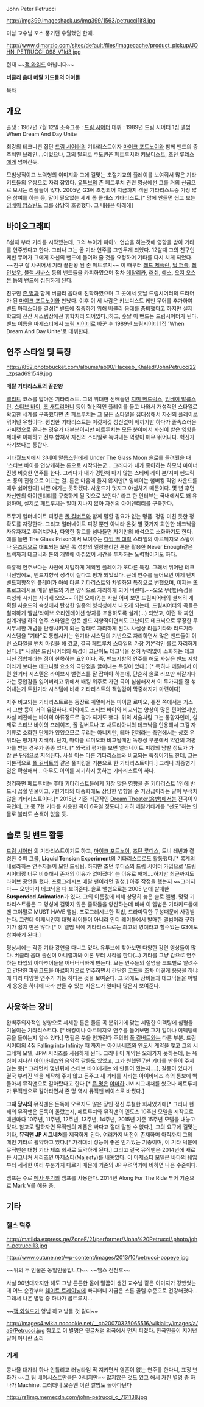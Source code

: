 John Peter Petrucci

http://img399.imageshack.us/img399/1563/petrucci1if8.jpg

미남 교수님 포스 풍기던 우월했던 한때.

http://www.dimarzio.com/sites/default/files/imagecache/product_pickup/JOHN_PETRUCCI_098_V1ld3.jpg

현재
~~[[잭 와일드]] 아닙니다~~

'''버클리 음대 메탈 키드들의 아이돌'''


[[목차]]

== 개요 ==
출생 : 1967년 7월 12일
소속그룹 : [[드림 시어터]]
데뷔 : 1989년 드림 시어터 1집 앨범 When Dream And Day Unite

최강의 테크니션 집단 [[드림 시어터]]의 기타리스트이자 [[마이크 포트노이]]와 함께 밴드의 중추적인 브레인....이었으나, 그의 탈퇴로 주도권은 페트루치와 키보디스트, [[조던 루데스]]에게 넘어간듯.

모범생적이고 노력형의 이미지와 그에 걸맞는 초절기교의 플레이를 보여줘서 많은 기타키드들의 우상으로 자리 잡았다. [[유투브]]의 존 페트루치 관련 영상에선 그를 거의 신급으로 모시는 리플들이 많다. 2005년 G3에 초청되어 지금까지 객원 기타리스트중 가장 많은 참여를 하는 등, 말이 필요없는 세계 톱 클래스 기타리스트.[* 맘에 안들면 씹고 보는 [[잉베이 맘스틴]]도 그를 상당히 호평했다. 그 내용은 아래에] 

== 바이오그래피 ==
8살때 부터 기타를 시작했는데, 그의 누이가 피아노 연습을 하는것에 영향을 받아 기타를 연주했다고 한다. 그러나 그는 곧 기타 연주를 그만두게 되었다. 12살때 그의 친구인 케빈 무어가 그에게 자신의 밴드에 들어와 줄 것을 요청하며 기타를 다시 치게 되었다. ~~친구 잘 사귀어서 기타 끝판왕 된 존 페트루치~~
이 때부터 [[레드 제플린]], [[딥 퍼플]], [[레인보우]], [[블랙 사바스]] 등의 밴드들을 카피하였으며 점차 [[메탈리카]], [[러쉬]], [[예스]], [[오지 오스본]] 등의 밴드에 심취하게 된다.

친구인 [[존 명]]과 함께 버클리 음대에 진학하였으며 그 곳에서 훗날 드림시어터의 드러머가 된 [[마이크 포트노이]]와 만났다. 이후 이 세 사람은 키보디스트 케빈 무어를 추가하여 밴드 마제스티를 결성[* 밴드에 집중하기 위해 버클리 음대를 중퇴했다고 하지만 실제 학교의 전산 시스템상에선 휴학처리 되어있다.]하고, 훗날 이 밴드는 드림시어터가 된다.
밴드 이름을 마제스티에서 [[드림 시어터]]로 바꾼 후 1989년 드림시어터 1집 'When Dream And Day Unite'로 데뷔한다.

== 연주 스타일 및 특징 ==

http://i852.photobucket.com/albums/ab90/Haceeb_Khaled/JohnPetrucci22_zpsad691549.jpg

'''메탈 기타리스트의 끝판왕'''


[[엘리트]] 코스를 밟아온 기타리스트. 그의 위대한 선배들인 [[지미 헨드릭스]], [[잉베이 말름스틴]], [[스티브 바이]], [[조 새트리아니]] 등이 혁신적인 플레이를 들고 나와서 개성적인 스타일로 확고한 세계를 구축했다면 존 페트루치는 그 모든 스타일을 집대성해서 자신의 플레이로 엮어낸 유형이다. 평범한 기타리스트는 이것저것 정신없이 베끼기만 하다가 졸속스러운 카피캣으로 끝나는 경우가 대부분이지만 페트루치는 모든 분야에서 자신이 받은 영향을 제대로 이해하고 전부 합쳐서 자신의 스타일로 녹여내는 역량이 매우 뛰어나다. 혁신가라기보다는 통합자.

기타월드지에서 [[잉베이 말름스틴]]에게 Under The Glass Moon 솔로를 들려줬을 때 '스티브 바이를 연상케하는 톤으로 시작되는군... 그러다가 내가 좋아하는 하모닉 마이너 진행 비슷한 연주를 한다. 그러다가 내가 경탄해 마지 않는 스티비 레이 본/지미 헨드릭스 풍의 진행으로 이끄는 걸. 톤은 마음에 들지 않지만[* 잉베이는 험버킹 픽업 사운드를 매우 싫어한다] 나쁜 얘기는 못하겠다. 사운드가 멋지고 야심차기 때문이다. 몇 년 후면 자신만의 아이덴티티를 구축하게 될 것으로 보인다.' 라고 한 인터뷰는 국내에서도 꽤 유명하며, 실제로 페트루치는 얼마 지나지 않아 자신의 아이덴티티를 구축한다. 

주무기 얼터네이트 피킹은 [[폴 길버트]]와 함께 말할 필요가 없는 명품. 정말 미친 듯한 정확도를 자랑한다. 그리고 얼터네이트 피킹 뿐만 아니라 온갖 별 갖가지 희안한 테크닉을 자유자재로 후려치거나, 다양한 장르를 넘나들면 자기만의 해석으로 소화하기도 한다. 예를 들면 The Glass Prison에서 보여주는 [[다임 백 대럴]] 스타일의 아르페지오 스윕이나 [[뮤즈]]등으로 대표되는 모던 록 성향의 멜랑콜리한 톤을 활용한 Never Enough같은 트랙까지 테크닉과 톤의 개발에 아낌없이 시간을 투자하는 노력형이기도 하다.

즉흥적 연주보다는 사전에 치밀하게 계획된 플레이가 또다른 특징. 그래서 뛰어난 테크니션임에도, 밴드지향적 성격이 짙다고 평가 되었었다. 근데 연주를 들어보면 이제 단지 밴드지향적인 플레이가 아예 다른 기타리스트와 차별화된 특징으로 변했으며, 이제는 또 프로그레시브 메탈 밴드의 기본 양식으로 자리하게 되어 버린다.~~오오 무(無)속성을 속성화 시키는 사기캐 오오~~ 이런 오해(?)는 사실 어찌 보면 드림씨어터의 철저히 계획된 사운드의 속성에서 탄생한 일종의 형식성에서 나오게 되는데, 드림씨어터의 곡들은 철저하게 앨범/라이브 오리엔테이션 양자를 포용하도록 설계(...) 되었고, 이런 꽉 짜인 설계개념 하의 연주 스타일은 언듯 밴드 지향적이면서도 고난이도 테크닉으로 무장한 무시무시한 개념을 탄생시키게 되는 형태로 자리하게 된다. 사실상 리듬기타와 리드기타 시스템을 "기타"로 통합시키는 원기타 시스템의 기반으로 자리하면서 많은 밴드들이 이런 스타일을 밴치 마킹을 해 갔고, 결국 페트루치 스타일의 가장 기본적인 룰로 자리하게 된다. [* 사실은 드림씨어터의 특성이 고난이도 테크닉을 전혀 무리없이 소화하는 테크니션 집합체라는 점이 한몫하는 요인이다. 즉, 밴드지향적 연주를 해도 사실은 밴드 지향이라기 보다는 테크니컬 요소의 극단점을 끌어내는 특징이 있다.] [* 특히나 메탈에서 이런 원기타 시스템은 라이브시 밸런스를 잘 잡아야 하는데, 단순히 솔로 리프만 휘갈기다가는 중압감을 잃어버리고 뒤에서 배킹 위주로 가면 곡이 심심해져서 이 두가지를 잘 섞어내는게 트윈기타 시스템에 비해 기타리스트의 책임감이 막중해지기 마련이다]

자주 비교되는 기타리스트로는 동장르 계열에서는 마이클 로미오, 퓨전 쪽에서는 거스 리 고반 등이 거의 유일하다. 이외에도 스티브 바이와 비교되는 양상이 많은 편이었지만, 사실 예전에는 바이의 아류정도로 평가 되기도 했다. 위의 서술처럼 그는 통합자인데, 실제로 스티브 바이의 프레이즈, 폴 길버트나 조 새트리아니의 테크닉을 인용해서 그걸 자기류로 소화한 단계가 있었으므로 무리는 아니지만, 테마 전개라는 측면에서는 상호 우위라는 평가가 지배적. 단지, 마이클 로미오와 비교될때만 독창성 부분에서 약간의 저평가를 받는 경우가 종종 있다. [* 외국의 평가를 보면 얼터네이트 피킹의 남발 정도가 가장 큰 단점으로 지적된다. 사실 이는 다른 기타리스트와 비교되는 특징이기도 한데, 그는 기본적으로 [[폴 길버트]]와 같은 풀피킹을 기본으로 한 기타리스트이다.] 그러나 최종병기임은 확실해서... 아무도 이의를 제기하지 못하는 기타리스트의 하나. 

정리하면 페트루치는 후대 기타리스트들에게 가장 많은 영향을 준 기타리스트 1인에 반드시 꼽힐 인물이고, 7현기타의 대중화에도 상당한 영향을 준 거장급이라는 말이 무색치 않을 기타리스트이다.[* 2015년 기준 최근작인 [[Dream Theater(음반)]]에서는 전곡이 9곡인데, 그 중 7현 기타를 사용한 곡이 6곡일 정도다.] 가히 메탈기타계를 "선도"하는 인물로 불러도 손색이 없을 듯. 




== 솔로 및 밴드 활동 ==

[[드림 시어터]] 의 기타리스트이기도 하고, [[마이크 포트노이]], [[조던 루디스]], 토니 레빈과 결성한 수퍼 그룹, '''Liquid Tension Experiment'''의 기타리스트로도 활동했다.[* 록계의 내로라하는 연주자들이 모인 드림팀. 하지만 조던 루디스의 드림 시어터 가입으로 '드림 시어터랑 너무 비슷해서 존재의 이유가 없어졌다' 는 이유로 해체....하지만 최근까지도 라이브 공연을 했다. 프로그레시브 메탈 팬이라면 필청.] 아주 작정을 했는지 ~~그러지 마~~ 오만가지 테크닉을 다 보여준다. 솔로 앨범으로는 2005 년에 발매한 '''Suspended Animation'''가 있다. 그의 이름값에 비해 상당히 늦은 솔로 앨범. 몇몇 기타리스트들은 그 명성에 걸맞지 않은 졸작들을 양산하는데 비해 이 앨범은 기타키드들에겐 그야말로 MUST HAVE 앨범. 프로그레시브한 작법, 드라마틱한 구성때문에 사랑받는다. 그런데 어째서인지 대형 레이블이 아니라 인디 레이블에서 발매한 앨범이라 구하기가 쉽지 만은 않다.[* 이 앨범 덕에 기타리스트로는 최고의 영예라고 할수있는 G3에도 참여하게 된다.]

평상시에는 각종 기타 강연을 다니고 있다. 유투브에 찾아보면 다양한 강연 영상들이 많다. 버클리 음대 출신이 아니랄까봐 이론 부터 시작을 한다(...) 기타를 그냥 감으로 연주하는 타입의 아마추어들을 어버버버하게 만든다. 모든 연주들의 설명을 코드별로 알려주고 간단한 파워코드을 아르페지오로 연주하면서 간단한 코드들 조차 어떻게 응용을 하냐에 따라 다양한 연주가 가능 하다는 것을 보여준다. 그 외에도 장비들과 테크닉들을 어떻게 응용을 하냐에 따라 만들 수 있는 사운드가 얼마나 많은지 보여준다.

== 사용하는 장비 ==

완벽주의자적인 성향으로 세세한 톤은 물론 곡 분위기에 맞는 세밀한 이펙팅에 심혈을 기울이는 기타리스트다. [* 배킹이나 아르페지오 연주를 들어보면 그가 얼마나 이펙팅에 공을 들이는지 알수 있다.] 명필은 붓을 안가린다 주의의 [[폴 길버트]]와는 다른 부분. 드림 시어터의 4집 Falling into Infinity 때 까지는 [[아이바네즈]]와 엔도서 계약을 맺고 그의 시그네쳐 모델, JPM 시리즈를 사용하게 된다. 그러나 이 계약은 오래가지 못하는데, 돈 욕심이 지나친 [[아이바네즈]]와 음악적 갈등도 있었고, 그가 원했던 7현 기타를 만들어 주지않는 등[* 그러면서 몇년뒤에 스티브 바이에게는 왜 만들어 줬는지....], 갈등이 있다가 결국 부러진 넥을 제작해 주지 않고 돈주고 새 기타를 사라는 아이바네즈 측의 통보에 빡돌아서 뮤직맨으로 갈아탔다고 한다.[* [[존 명]]은 [[야마하]] JM 시그내처를 썼으나 페트루치가 뮤직맨으로 갈아타면서 존 명 역시 뮤직맨 베이스로 바꿨다.]

'''그때 당시의''' 뮤직맨은 돈독에 오르지도 않은 장인 정신 투철한 회사였기에[* 그러나 현재의 뮤직맨은 돈독이 올랐는지, 페트루치와 뮤직맨의 엔도스 10주년 모델을 시작으로 매년마다 10주년, 11주년, 12주년, 13주년, 14주년, 2015년 기준 15주년 모델을 내놓고 있다. 참고로 말하자면 뮤직맨의 제품은 싸다고 절대 말할 수 없다.], 그의 요구에 걸맞는 기타, '''뮤직맨 JP 시그네쳐'''를 제작하게 된다. 여러가지 버전이 존재하며 아직까지 그의 메인 기타로 활약하고 있다.[* 가격대비 성능이 좋은 인기있는 기종이며, 이 기타 덕분에 뮤직맨은 대형 기타 제조 회사로 도약하게 된다.]
그리고 결국 뮤직맨은 2014년에 새로운 시그니쳐 시리즈인 마제스티(Majesty)를 내놓았다. 이 마제스티 모델은 바다의 쉐입부터 세세한 여러 부분가지 다르기 때문에 기존의 JP 우려먹기에 비하면 나은 수준이다.

앰프는 주로 [[메사 부기]]의 앰프를 사용한다. 2014년 Along For The Ride 투어 기준으로 Mark V를 애용 중.

== 기타 ==

=== 헬스 덕후 ===

http://matilda.express.ge/ZoneF/21/performer//John%20Petrucci/.photo/john-petrucci13.jpg

http://www.outune.net/wp-content/images/2013/10/petrucci-popeye.jpg

~~위의 두 인물은 동일인물입니다~~
~~헬스 전천후~~

사실 90년대까지만 해도 그냥 튼튼한 몸에 말끔이 생긴 교수님 같은 이미지가 강했었는데 어느 순간부터 [[웨이트 트레이닝]]에 빠지더니 지금은 스톤 골렘 수준으로 건강해졌다... 그래서 나온 별명 중 하나가 곰트루치...


~~[[잭 와일드]]가 형님 하고 받들 것 같다~~

http://images4.wikia.nocookie.net/__cb20070325065516/wikiality/images/a/a9/Petrucci.jpg
참고로 이 별명은 윗글처럼 외국에서 먼저 퍼졌다. 한국인들이 지어낸 말이 아니란 소리
=== 기계 ===

콩나물 대가리 하나 안틀리고 러닝타임 딱 지키면서 영혼이 없는 연주를 한다니, 표정 변화가 ~~그 팀 베이시스트만큼은 아니지만~~ 많지않은 것도 있고 해서 가진 별명 중 하나가 Machine. 그러더니 요즘엔 이런 짤방도 돌아다닌다

http://rs1img.memecdn.com/john-petrucci_c_761138.jpg







